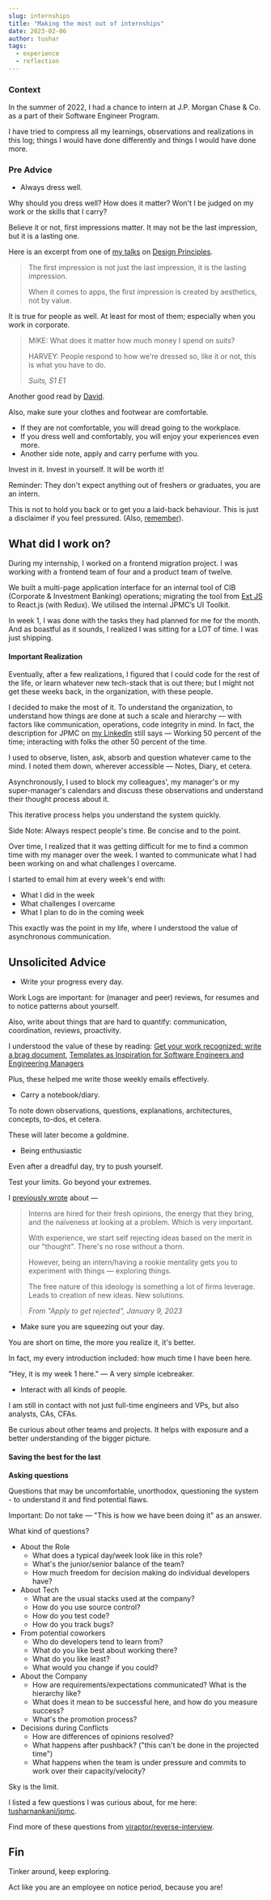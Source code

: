 ---
slug: internships
title: "Making the most out of internships"
date: 2023-02-06
author: tushar
tags:
  - experience
  - reflection
---

### Context

In the summer of 2022, I had a chance to intern at J.P. Morgan Chase & Co. as a part of their Software Engineer Program. 

I have tried to compress all my learnings, observations and realizations in this log; things I would have done differently and things I would have done more. 

### Pre Advice

- Always dress well.

Why should you dress well? How does it matter? Won't I be judged on my work or the skills that I carry?

Believe it or not, first impressions matter. It may not be the last impression, but it is a lasting one.

Here is an excerpt from one of [my talks](http://talks.tusharnankani.com) on [Design Principles](https://talks.tusharnankani.com/design_principles). 

> The first impression is not just the last impression, it is the lasting impression. 
> 
> When it comes to apps, the first impression is created by aesthetics, not by value. 

It is true for people as well. At least for most of them; especially when you work in corporate.

> MIKE: What does it matter how much money I spend on suits?
> 
> HARVEY: People respond to how we're dressed so, like it or not, this is what you have to do.
>
> <cite>Suits, S1 E1</cite>

Another good read by [David](https://twitter.com/david_perell).

<p>
  <TwitterTweetEmbed tweetId={"1649836732903301120"} />
</p>

Also, make sure your clothes and footwear are comfortable.
- If they are not comfortable, you will dread going to the workplace.
- If you dress well and comfortably, you will enjoy your experiences even more.
- Another side note, apply and carry perfume with you.

Invest in it. Invest in yourself. It will be worth it!

Reminder: They don't expect anything out of freshers or graduates, you are an intern. 

This is not to hold you back or to get you a laid-back behaviour. This is just a disclaimer if you feel pressured. (Also, [remember](https://blog.tusharnankani.com/posts/apply#:~:text=Apply%20to%20get,of%20the%20job%3F)).

## What did I work on?

During my internship, I worked on a frontend migration project. I was working with a frontend team of four and a product team of twelve.

We built a multi-page application interface for an internal tool of CIB (Corporate & Investment Banking) operations; migrating the tool from [Ext JS](https://www.sencha.com/products/extjs) to React.js (with Redux). We utilised the internal JPMC’s UI Toolkit.

In week 1, I was done with the tasks they had planned for me for the month. And as boastful as it sounds, I realized I was sitting for a LOT of time. I was just shipping.

#### Important Realization

Eventually, after a few realizations, I figured that I could code for the rest of the life, or learn whatever new tech-stack that is out there; but I might not get these weeks back, in the organization, with these people. 

I decided to make the most of it. To understand the organization, to understand how things are done at such a scale and hierarchy — with factors like communication, operations, code integrity in mind. In fact, the description for JPMC on [my LinkedIn](https://www.linkedin.com/in/tusharnankani) still says —  Working 50 percent of the time; interacting with folks the other 50 percent of the time.

I used to observe, listen, ask, absorb and question whatever came to the mind. I noted them down, wherever accessible — Notes, Diary, et cetera.

Asynchronously, I used to block my colleagues', my manager's or my super-manager's calendars and discuss these observations and understand their thought process about it.

This iterative process helps you understand the system quickly.

Side Note: Always respect people's time. Be concise and to the point.

Over time, I realized that it was getting difficult for me to find a common time with my manager over the week. I wanted to communicate what I had been working on and what challenges I overcame. 

I started to email him at every week's end with:
- What I did in the week
- What challenges I overcame
- What I plan to do in the coming week

This exactly was the point in my life, where I understood the value of asynchronous communication.

## Unsolicited Advice

- Write your progress every day.

Work Logs are important: for (manager and peer) reviews, for resumes and to notice patterns about yourself.

Also, write about things that are hard to quantify: communication, coordination, reviews, proactivity.

I understood the value of these by reading: [Get your work recognized: write a brag document](https://jvns.ca/blog/brag-documents), [Templates as Inspiration for Software Engineers and Engineering Managers](https://blog.pragmaticengineer.com/templates-as-inspiration-for-software-engineers/)

Plus, these helped me write those weekly emails effectively.

- Carry a notebook/diary.

To note down observations, questions, explanations, architectures, concepts, to-dos, et cetera.

These will later become a goldmine.

- Being enthusiastic 

Even after a dreadful day, try to push yourself. 

Test your limits. Go beyond your extremes.

I [previously wrote](https://blog.tusharnankani.com/posts/apply#:~:text=Applying%20for%20internships) about — 

> Interns are hired for their fresh opinions, the energy that they bring, and the naïveness at looking at a problem. Which is very important.
> 
> With experience, we start self rejecting ideas based on the merit in our "thought". There's no rose without a thorn.
> 
> However, being an intern/having a rookie mentality gets you to experiment with things — exploring things.
> 
> The free nature of this ideology is something a lot of firms leverage. Leads to creation of new ideas. New solutions.
>
> <cite>From "Apply to get rejected", January 9, 2023</cite>

- Make sure you are squeezing out your day.

You are short on time, the more you realize it, it's better.

In fact, my every introduction included: how much time I have been here. 

"Hey, it is my week 1 here." — A very simple icebreaker.

- Interact with all kinds of people. 

I am still in contact with not just full-time engineers and VPs, but also analysts, CAs, CFAs. 

Be curious about other teams and projects. It helps with exposure and a better understanding of the bigger picture.

#### Saving the best for the last

**Asking questions**

Questions that may be uncomfortable, unorthodox, questioning the system - to understand it and find potential flaws.

Important: Do not take — "This is how we have been doing it" as an answer.

What kind of questions?

- About the Role
    - What does a typical day/week look like in this role? 
    - What's the junior/senior balance of the team? 
    - How much freedom for decision making do individual developers have? 
- About Tech
    - What are the usual stacks used at the company?
    - How do you use source control? 
    - How do you test code? 
    - How do you track bugs? 
- From potential coworkers
    - Who do developers tend to learn from?
    - What do you like best about working there?
    - What do you like least?
    - What would you change if you could?
- About the Company
    - How are requirements/expectations communicated? What is the hierarchy like?
    - What does it mean to be successful here, and how do you measure success?
    - What's the promotion process? 
- Decisions during Conflicts
    - How are differences of opinions resolved?
    - What happens after pushback? ("this can't be done in the projected time")
    - What happens when the team is under pressure and commits to work over their capacity/velocity?

Sky is the limit.

I listed a few questions I was curious about, for me here: [tusharnankani/jpmc](https://github.com/tusharnankani/jpmc).

Find more of these questions from [viraptor/reverse-interview](https://github.com/viraptor/reverse-interview).

## Fin

Tinker around, keep exploring.

Act like you are an employee on notice period, because you are!